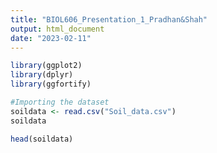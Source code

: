 ---
title: "BIOL606_Presentation_1_Pradhan&Shah"
output: html_document
date: "2023-02-11"
---

```{r setup, include=FALSE}
library(ggplot2)
library(dplyr)
library(ggfortify)
```


```{r}
#Importing the dataset
soildata <- read.csv("Soil_data.csv")
soildata

head(soildata) 
```

```{r}




```

```{r}




```

```{r}





```

```{r}





```

